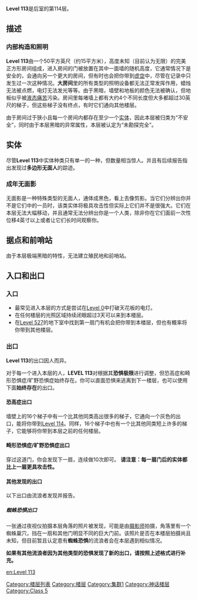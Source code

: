 {{DISPLAYTITLE:Level 113: '''</font><font color="#f00606">黑</font><font color="#e00c0b">暗</font><font color="#d11111">恐</font><font color="#c11717">惧</font><font color="#b21d1c">症</font>'''}}
{{Class 5|entity=实体横行}}

'''Level 113'''是后室的第114层。

==描述==
===内部构造和照明===
'''Level 113'''由一个50平方英尺（约15平方米），高度未知（目前认为无限）的完美正方形房间组成，进入房间的门被放置在其中一面墙的随机高度，它通常情况下是安全的，会通向另一个更大的房间，但有时也会把你带到[[The_Void|虚空]]中，尽管在记录中只发生过一次这种情况。'''大房间'''里的所有类型的照明设备都无法正常发挥作用，蜡烛无法被点燃，电灯无法发光等等。由于黑暗，墙壁和地板的颜色无法被确认，但地板似乎被[[Liquid_Pain|液态痛苦]]污染。房间里每堵墙上都有大约4个不同长度但大多都超过30英尺的梯子，但这些梯子没有终点，有时它们通向其他楼层。

由于房间过于狭小且每一个房间内都存在至少一个[[实体|实体]]，因此本层被归类为“不安全”，同时由于本层黑暗的异常属性，本层被认定为“未勘探完全”。

==实体==
尽管'''Level 113'''中实体种类只有单一的一种，但数量相当惊人。并且有后续报告指出发现过'''多边形无面人'''的踪迹。

===成年无面影===
无面影是一种特殊类型的无面人，通体成黑色，看上去像剪影。当它们分辨出你并不是它们中的一员时，该类实体将极具攻击性但实际上它们并不是很强大。它们在本层无法大幅移动，并且通常无法分辨出你是一个人类，除非你在它们面前一次性位移4英寸以上或者让它们长时间观察你。

==据点和前哨站==
由于本层极端黑暗的特性，无法建立殖民地和前哨站。

==入口和出口==
===入口===
* 最常见进入本层的方式是尝试在[[Level 0]]中打破天花板的电灯。
* 在任何楼层的光照区域持续闭眼超过3天可以来到本楼层。
* 在[[Level 527]]的地下室中找到第一扇门有机会把你带到本楼层，但也有概率将你带到其他楼层。

===出口===
'''Level 113'''的出口因人而异。

对于每一个进入本层的人，'''LEVEL 113'''对根据其'''恐惧极限'''进行调整，但恐高症和畸形恐惧症/旷野恐惧症始终存在。你可以直面恐惧来逃离到下一楼层，也可以使用下面'''始终存在'''的出口。

====恐高症出口====
墙壁上的16个梯子中有一个比其他同类高出很多的梯子，它通向一个灰色的出口，能将你带到[[Level 114]]。同样，16个梯子中也有一个比其他同类短上许多的梯子，它能够将你带到本层之前的任何楼层。

====畸形恐惧症/旷野恐惧症出口====
穿过这道门，你会发现下一扇，连续做10次即可。
'''请注意：每一扇门后的实体都比上一扇更具攻击性。'''

====其他发现的出口====
以下出口由流浪者发现并报告。

=====蜘蛛恐惧出口=====
一张通过夜视仪拍摄本层角落的照片被发现，可能是由[[The_Cameraman|摄影师]]拍摄，角落里有一个蜘蛛巢穴，挡在一扇和其他门明显不同的巨大门前。该照片是否在本楼层拍摄尚且未知，但目前暂且认定患有'''蜘蛛恐惧'''的流浪者会在本层遇到相似情况。

'''如果有其他流浪者因为其他类型的恐惧发现了新的出口，请按照上述格式进行补充。'''

[[en:Level 113]]
[[Category:楼层列表]]
[[Category:楼层]]
[[Category:集群1]]
[[Category:神话楼层]]
[[Category:Class 5]]
